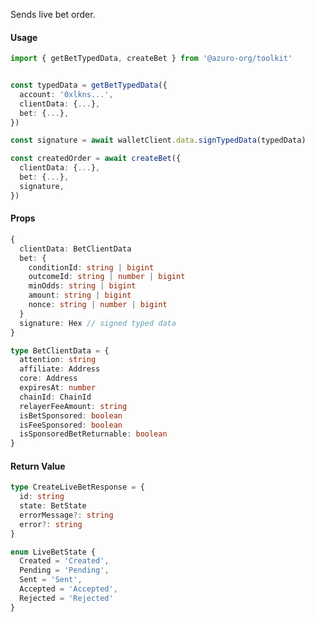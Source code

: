 Sends live bet order.

#### Usage

```ts
import { getBetTypedData, createBet } from '@azuro-org/toolkit'


const typedData = getBetTypedData({
  account: '0xlkns...',
  clientData: {...},
  bet: {...},
})

const signature = await walletClient.data.signTypedData(typedData)

const createdOrder = await createBet({
  clientData: {...},
  bet: {...},
  signature,
})
```

#### Props

```ts
{
  clientData: BetClientData
  bet: {
    conditionId: string | bigint
    outcomeId: string | number | bigint
    minOdds: string | bigint
    amount: string | bigint
    nonce: string | number | bigint
  }
  signature: Hex // signed typed data
}
```

```ts
type BetClientData = {
  attention: string
  affiliate: Address
  core: Address
  expiresAt: number
  chainId: ChainId
  relayerFeeAmount: string
  isBetSponsored: boolean
  isFeeSponsored: boolean
  isSponsoredBetReturnable: boolean
}
```

#### Return Value

```ts
type CreateLiveBetResponse = {
  id: string
  state: BetState
  errorMessage?: string
  error?: string
}

enum LiveBetState {
  Created = 'Created',
  Pending = 'Pending',
  Sent = 'Sent',
  Accepted = 'Accepted',
  Rejected = 'Rejected'
}
```
